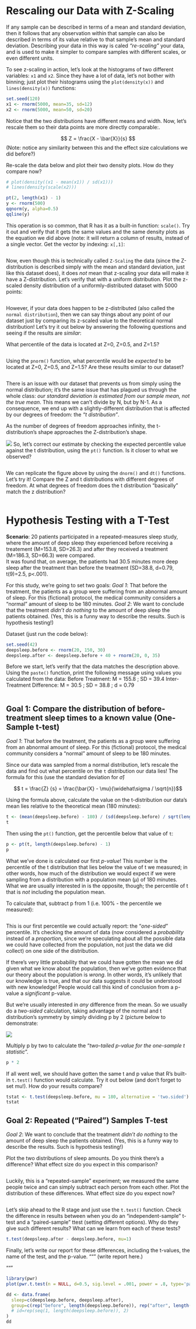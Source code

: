 

# Rescaling our Data with Z-Scaling

If any sample can be described in terms of a mean and standard deviation, then it 
follows that any observation within that sample can also be described in terms of
its value relative to that sample's mean and standard deviation.  Describing your
data in this way is caled *"re-scaling"* your data, and is used to make it simpler to
compare samples with different scales, or even different units.  


To see z-scaling in action, let's look at the histograms of two different variables:
`x1` and `x2`.  Since they have a lot of data, let's not bother with binning; 
just plot their histograms using the `plot(density(x))` and `lines(density(x))` functions:
```r
set.seed(120)
x1 <- rnorm(5000, mean=35, sd=12)
x2 <- rnorm(5000, mean=50, sd=20)

```

Notice that the two distributions have different means and width.  Now, let's rescale them
so their data points are more directly comparable:. 

$$ Z = \frac{X - \bar{X}}{s}  $$
(Note: notice any similarity between this and the effect size calculations we did before?)

Re-scale the data below and plot their two density plots.  How do they compare now?
```r
# plot(density((x1 - mean(x1)) / sd(x1)))
# lines(density(scale(x2)))

pt(2, length(x1) - 1)
y <- rnorm(500)
qqnorm(y, alpha=0.5)
qqline(y)
```


This operation is so common, that R has it as a built-in function: `scale()`.  Try it out 
and verify that it gets the same values and the same density plots as the equation we did 
above (note: it will return a column of results, instead of a single vector.  Get the vector by indexing: `x[,1]`:
```r

```


Now, even though this is technically called `Z-Scaling` the data (since the Z-distribution is
described simply with the mean and standard deviation, just like this dataset does), it does
*not* mean that z-scaling your data will make it have a Z-distribution.  Let's verify that with a uniform distribution.
Plot the z-scaled density distribution of a uniformly-distributed dataset with 5000 points:
```r

```

However, if your data does happen to be z-distributed (also called the `normal distribution`), 
then we can say things about any point of our dataset just by comparing its z-scaled value to the theoretical 
normal distribution!  Let's try it out below by answering the following questions and
seeing if the results are *similar*:

What percentile of the data is located at Z=0, Z=0.5, and Z=1.5?
```r

```

Using the `pnorm()` function, what percentile would be *expected* to be located
at Z=0, Z=0.5, and Z=1.5?  Are these results similar to our dataset?
```r

```

There is an issue with our dataset that prevents us from simply using the normal distribution;
it's the same issue that has plagued us through the whole class: 
*our standard deviation is estimated from our sample mean, not the true mean*.  This means
we can't divide by N, but by N-1.  As a consequence, we end up with a slightly-different
distribution that is affected by our degrees of freedom: the *"t distribution"*.

As the number of degrees of freedom approaches infinity, the t-distribution's shape approaches
the Z-distribution's shape.

![](https://www.jmp.com/en_us/statistics-knowledge-portal/t-test/t-distribution/_jcr_content/par/styledcontainer_2069_1940499363/par/image.img.png/1580489179006.png)
So, let's correct our estimate by checking the expected percentile value against the
t distribution, using the `pt()` function.  Is it closer to what we observed?
```r

```



We can replicate the figure above by using the `dnorm()` and `dt()` functions.
Let's try it!  Compare the Z and t distributions with different degrees of freedom.
At what degrees of freedom does the t distribution "basically" match the z distribution?
```r

```



# Hypothesis Testing with a T-Test

**Scenario**: 20 patients participated in a repeated-measures sleep study, where the amount of deep sleep they experienced
before receiving a treatement (M=153.8, SD=26.3) and after they received a treatment (M=186.3, SD=66.3) were compared.  
It was found that, on average, the patients had 30.5 minutes more deep sleep after the treatment than before the treatment 
(SD=38.8, d=0.79, t(9)=2.5, p<.001).  


For this study, we're going to set two goals:
  *Goal 1*: That before the treatment, the patients as a group were suffering from an abnormal amount of sleep.
     For this (fictional) protocol, the medical community considers a "normal" amount of sleep to be 180 minutes.
   *Goal 2*: We want to conclude that the treatment *didn't do nothing* to the amount of deep sleep the patients obtained.
     (Yes, this is a funny way to describe the results. Such is hypothesis testing!)


Dataset (just run the code below):
```r
set.seed(42)
deepsleep.before <- rnorm(20, 150, 30)
deepsleep.after <- deepsleep.before + 40 + rnorm(20, 0, 35)
```

Before we start, let's verify that the data matches the description above.  
Using the `paste()` function, print the following message using values you calculated
from the data:
Before Treatment: M = 155.8 ; SD = 39.4 
<!-- After Treatment: M = 186.3 ; SD = 66.3  -->
Inter-Treatment Difference: M = 30.5 ; SD = 38.8 ; d = 0.79 
```r

```

## Goal 1: Compare the distribution of before-treatment sleep times to a known value (One-Sample t-test)

*Goal 1*: That before the treatment, the patients as a group were suffering from an abnormal amount of sleep.
     For this (fictional) protocol, the medical community considers a "normal" amount of sleep to be 180 minutes.
     
     
Since our data was sampled from a normal distribution, let's rescale the data and find out what percentile 
on the `t` distribution our data lies!  The formula for this (use the standard deviation for $\widehat\sigma$)

$$ t = \frac{Z} {s} = \frac{\bar{X} - \mu}{\widehat\sigma / \sqrt{n}}$$


Using the formula above, calculate the value on the t-distribution our data's mean lies relative to the theoretical mean (180 minutes):
```r
t <- (mean(deepsleep.before) - 180) / (sd(deepsleep.before) / sqrt(length(deepsleep.before)))
t
```

Then using the `pt()` function, get the percentile below that value of `t`:
```r
p <- pt(t, length(deepsleep.before) - 1)
p
```


What we've done is calculated our first *p-value*!  This number is the percentile of the t distribution that
lies below the value of t we measured; in other words, how much of the distribution we would expect if we 
were sampling from a distribution with a population mean ($\mu$) of 180 minutes.  What we are usually interested in
is the opposite, though; the percentile of t that is *not* including the population mean.  

To calculate that, subtract p from 1 (i.e. 100% - the percentile we measured):
```r

```

This is our first percentile we could actually report: the "*one-sided*" percentile. It's checking the amount of data
(now considered a *probability* instead of a *proportion*, since we're speculating about all the possible data we could have collected from the 
population, not just the data we did collect) on one side of the distribution.  

If there's very little probability that we could have gotten the mean we did given what we know about the population, then
we've gotten evidence that our theory about the population is *wrong*. In other words, it's unlikely that our knowledge is true,
and that our data suggests it could be understood with new knowledge!  People would call this kind of conclusion from a p-value
a *significant* p-value.


But we're usually interested in *any* difference from the mean.  So we usually do a *two-sided* calculation,
taking advantage of the normal and t distribution's symmetry by simply dividing p by 2 (picture below to demonstrate:

![](https://keydifferences.com/wp-content/uploads/2017/01/one-tailed-vs-two-tailed-test.jpg)


Multiply p by two to calculate the "*two-tailed p-value for the one-sample t statistic*".
```r
p * 2
```

If all went well, we should have gotten the same t and p value that R's built-in 
`t.test()` function would calculate.  Try it out below (and don't forget to set mu!).
How do your results compare?
```r
tstat <- t.test(deepsleep.before, mu = 180, alternative = 'two.sided')
tstat
```


## Goal 2: Repeated ("Paired") Samples T-test

   *Goal 2*: We want to conclude that the treatment *didn't do nothing* to the amount of deep sleep the patients obtained.
     (Yes, this is a funny way to describe the results. Such is hypothesis testing!)

Plot the two distributions of sleep amounts.  Do you think there's a difference?  What effect size do you expect in this comparison?     
```r

```

Luckily, this is a "repeated-sample" experiment; we measured the same people twice
and can simply subtract each person from each other.  Plot the distribution of these
differences.  What effect size do you expect now?
```r

```

Let's skip ahead to the R stage and just use the `t.test()` function.  Check the difference
in results between when you do an "independent-sample" t-test and a "paired-sample" ttest (setting different 
options).  Why do they give such different results?  What can we learn from each of these tests?
```r
t.test(deepsleep.after - deepsleep.before, mu=1)
```


Finally, let's write our report for these differences, including the t-values, the name of the test,
and the p-value.
"""
(write report here.)


"""



```r
library(pwr)
plot(pwr.t.test(n = NULL, d=0.5, sig.level = .001, power = .8, type='paired', alternative = 'greater'))
```



```r
dd <- data.frame(
  sleep=c(deepsleep.before, deepsleep.after), 
  group=c(rep("before", length(deepsleep.before)), rep("after", length(deepsleep.after)))
  # id=rep(seq(1, length(deepsleep.before)), 2)
)
dd
```

